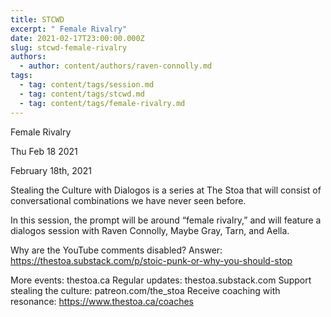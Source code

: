 ```yaml
---
title: STCWD
excerpt: " Female Rivalry"
date: 2021-02-17T23:00:00.000Z
slug: stcwd-female-rivalry
authors:
  - author: content/authors/raven-connolly.md
tags:
  - tag: content/tags/session.md
  - tag: content/tags/stcwd.md
  - tag: content/tags/female-rivalry.md
---
```




 Female Rivalry

Thu Feb 18 2021

February 18th, 2021

Stealing the Culture with Dialogos is a series at The Stoa that will consist of conversational combinations we have never seen before.

In this session, the prompt will be around “female rivalry,” and will feature a dialogos session with Raven Connolly, Maybe Gray, Tarn, and Aella.

Why are the YouTube comments disabled? Answer: https://thestoa.substack.com/p/stoic-punk-or-why-you-should-stop

More events: thestoa.ca
Regular updates: thestoa.substack.com
Support stealing the culture: patreon.com/the_stoa
Receive coaching with resonance: https://www.thestoa.ca/coaches


